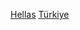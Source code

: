 {{Commonscat|Relations of Greece and Turkey}}

[[Category:土耳其雙邊關係|Hellas]]
[[Category:希臘雙邊關係|Türkiye]]